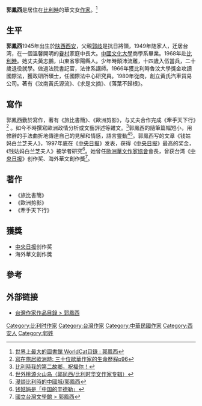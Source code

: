 {{Infobox writer
| name         = 郭鳳西 <br> 
| image        =
| imagesize    =
| caption      =
| pseudonym    =
| birthname    =
| birth_date   = {{birth year and age|1945}}
| birthplace   = {{ROC|西安市}}
| residence    = {{BEL}}[[布魯塞爾|布魯塞爾]]
| deathdate    =
| deathplace   =
| nationality  = {{ROC}}
| occupation   = [[作家|作家]]
| alma_mater   = [[中國文化大學|中國文化大學]]
| period       =
| genre        =
| subject      = [[散文|散文]]
| movement     =
| notableworks = 《旅比書簡》<br>《歐洲剪影》<br> 《牽手天下行》


| spouse       = 黃三 (原名黃志鵬)
| partner      = 
| children     =
| relatives    =
| influences   =
| influenced   =
| awards       = [[中央日报|中央日报]]创作奖 <br> 海外華文創作獎
| signature    =
| website     =
}}

'''郭鳳西'''是居住在[[比利時|比利時]]的華文女[[作家|作家]]。<ref>[https://www.worldcat.org/search?qt=worldcat_org_all&q=%E9%83%AD%E9%B3%B3%E8%A5%BF 世界上最大的圖書館 WorldCat目錄 : 郭鳳西]</ref>


==生平==

'''郭鳳西'''1945年出生於[[陕西|陕西]][[西安|西安]]，父親[[郭岐|郭岐]]是抗日將領，1949年随家人，迁居台湾，在一個溫馨開明的[[眷村|眷村]]家庭中長大。[[中國文化大學|中國文化大學]]商學系畢業。1968年赴[[比利時|比利時]]。她丈夫黃志鵬，山東省寧陽縣人。少年時顛沛流離，十四歲入伍當兵，二十歲退役就學。做過法院書記官，法律系講師。1966年獲比利時魯汶大學獎金攻讀國際法，獲政研所碩士，任國際法中心研究員。1980年從商，創立黃氏汽車貿易公司。著有《汶南黃氏源流》、《求是文摘》、《落葉不歸根》。

==寫作==

郭鳳西勤於寫作，著有《旅比書簡》、《歐洲剪影》，与丈夫合作完成《牽手天下行》<ref> [https://books.google.de/books?id=Nk7YBQAAQBAJ&pg=PA96&lpg=PA96&dq=%E9%83%AD%E9%B3%B3%E8%A5%BF&source=bl&ots=jJvCrH5OqY&sig=-Itw1PUJSaAazsr8CIZ2xoZkmlY&hl=de&sa=X&ved=0ahUKEwiI5sy8w5HOAhXEJSwKHbmKAjQQ6AEIUTAJ#v=onepage&q=%E9%83%AD%E9%B3%B3%E8%A5%BF&f=false 寫在旅居歐洲時: 三十位歐華作家的生命歷程p96] </ref> 。如今不時撰寫歐洲政情分析或文藝評述等雜文。<ref> [http://chinesewritersna.com/review/?page_id=27606 比利時我的第二故鄉，祝福你！] </ref>郭鳳西的隨筆篇幅短小，用修辭的手法曲折地傳達自己的見解和情感，語言靈動<ref> [http://www.australianwinner.com/AuWinner/viewtopic.php?t=62915 世外桃源火山岛（郭凤西/比利时华文作家专辑）] </ref><ref> [https://ocah.org.tw/2015/09/15/38%e6%bc%ab%e8%ab%87%e6%af%94%e5%88%a9%e6%99%82%e7%9a%84%e4%b8%ad%e5%9c%8b%e5%9f%8e%e9%83%ad%e9%b3%b3%e8%a5%bf/ 漫談比利時的中國城/郭鳳西] </ref>。郭鳳西写的文章《钱姑妈白兰芝夫人》，1997年底在《[[中央日报|中央日报]]》发表，获得《[[中央日报|中央日报]]》最高的奖金，《钱姑妈白兰芝夫人》被学者研究<ref> [https://books.google.de/books?id=thpFCQAAQBAJ&pg=PT141&lpg=PT141&dq=%E9%83%AD%E5%87%A4%E8%A5%BF&source=bl&ots=eWTjnvokmO&sig=6uZJdmLVly8PNKOAHBJoBif7cmo&hl=de&sa=X&ved=0ahUKEwjz5_jq-5HOAhXpC8AKHT0dCZQ4FBDoAQgnMAE#v=onepage&q=%E9%83%AD%E5%87%A4%E8%A5%BF&f=false 钱姑妈是「中国的辛德勒」] </ref>。她曾任[[歐洲華文作家協會|歐洲華文作家協會]]會長，曾获台湾《[[中央日报|中央日报]]》创作奖、海外華文創作獎<ref> [http://www3.nmtl.gov.tw/Writer2/writer_detail.php?id=1492# 國立台灣文學館 > 郭鳳西]</ref>。

==著作==
*《旅比書簡》
*《歐洲剪影》
*《牽手天下行》

==獲獎==
* [[中央日报|中央日报]]创作奖
* 海外華文創作獎

==參考==
{{reflist}}

==外部链接==
* [http://www3.nmtl.gov.tw/Writer2/writer_detail.php?id=1492# 台灣作家作品目錄 > 郭鳳西]

{{Normdaten|TYP=p|CALIS=n2016047564|HKCAN=9811119704503406}}

{{DEFAULTSORT:G}}

[[Category:比利时作家|Category:比利时作家]]
[[Category:台灣作家|Category:台灣作家]]

[[Category:中華民國作家|Category:中華民國作家]]
[[Category:西安人|Category:西安人]]
[[Category:郭姓|Category:郭姓]]